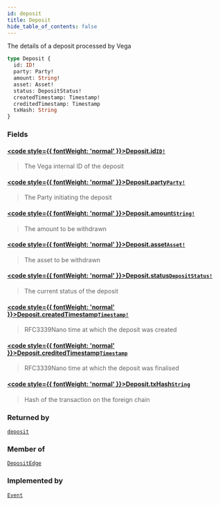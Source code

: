 ```yaml
---
id: deposit
title: Deposit
hide_table_of_contents: false
---
```








The details of a deposit processed by Vega

```graphql
type Deposit {
  id: ID!
  party: Party!
  amount: String!
  asset: Asset!
  status: DepositStatus!
  createdTimestamp: Timestamp!
  creditedTimestamp: Timestamp
  txHash: String
}
```


### Fields

#### [<code style={{ fontWeight: 'normal' }}>Deposit.<b>id</b></code>](#)<Bullet />[`ID!`](/testnet/api/graphql/scalars/id) <Badge class="secondary" text="non-null"/> <Badge class="secondary" text="scalar"/>
> The Vega internal ID of the deposit
> 

#### [<code style={{ fontWeight: 'normal' }}>Deposit.<b>party</b></code>](#)<Bullet />[`Party!`](/testnet/api/graphql/objects/party) <Badge class="secondary" text="non-null"/> <Badge class="secondary" text="object"/>
> The Party initiating the deposit
> 

#### [<code style={{ fontWeight: 'normal' }}>Deposit.<b>amount</b></code>](#)<Bullet />[`String!`](/testnet/api/graphql/scalars/string) <Badge class="secondary" text="non-null"/> <Badge class="secondary" text="scalar"/>
> The amount to be withdrawn
> 

#### [<code style={{ fontWeight: 'normal' }}>Deposit.<b>asset</b></code>](#)<Bullet />[`Asset!`](/testnet/api/graphql/objects/asset) <Badge class="secondary" text="non-null"/> <Badge class="secondary" text="object"/>
> The asset to be withdrawn
> 

#### [<code style={{ fontWeight: 'normal' }}>Deposit.<b>status</b></code>](#)<Bullet />[`DepositStatus!`](/testnet/api/graphql/enums/deposit-status) <Badge class="secondary" text="non-null"/> <Badge class="secondary" text="enum"/>
> The current status of the deposit
> 

#### [<code style={{ fontWeight: 'normal' }}>Deposit.<b>createdTimestamp</b></code>](#)<Bullet />[`Timestamp!`](/testnet/api/graphql/scalars/timestamp) <Badge class="secondary" text="non-null"/> <Badge class="secondary" text="scalar"/>
> RFC3339Nano time at which the deposit was created
> 

#### [<code style={{ fontWeight: 'normal' }}>Deposit.<b>creditedTimestamp</b></code>](#)<Bullet />[`Timestamp`](/testnet/api/graphql/scalars/timestamp) <Badge class="secondary" text="scalar"/>
> RFC3339Nano time at which the deposit was finalised
> 

#### [<code style={{ fontWeight: 'normal' }}>Deposit.<b>txHash</b></code>](#)<Bullet />[`String`](/testnet/api/graphql/scalars/string) <Badge class="secondary" text="scalar"/>
> Hash of the transaction on the foreign chain
> 



### Returned by

[`deposit`](/testnet/api/graphql/queries/deposit)  <Badge class="secondary" text="query"/>

### Member of

[`DepositEdge`](/testnet/api/graphql/objects/deposit-edge)  <Badge class="secondary" text="object"/>

### Implemented by

[`Event`](/testnet/api/graphql/unions/event)  <Badge class="secondary" text="union"/>



